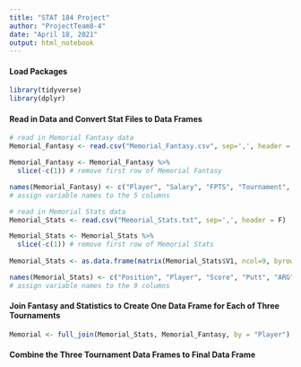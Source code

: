 ```yaml
---
title: "STAT 184 Project"
author: "ProjectTeam8-4"
date: "April 18, 2021"
output: html_notebook
---
```


#### Load Packages
```r
library(tidyverse)
library(dplyr)
```

#### Read in Data and Convert Stat Files to Data Frames
```r
# read in Memorial Fantasy data
Memorial_Fantasy <- read.csv("Memorial_Fantasy.csv", sep=',', header = F)

Memorial_Fantasy <- Memorial_Fantasy %>%
  slice(-c(1)) # remove first row of Memorial Fantasy

names(Memorial_Fantasy) <- c("Player", "Salary", "FPTS", "Tournament", "Par")
# assign variable names to the 5 columns

# read in Memorial Stats data
Memorial_Stats <- read.csv("Memorial_Stats.txt", sep=',', header = F)

Memorial_Stats <- Memorial_Stats %>%
  slice(-c(1)) # remove first row of Memorial Stats
  
Memorial_Stats <- as.data.frame(matrix(Memorial_Stats$V1, ncol=9, byrow=T)) # wrangle data into data table

names(Memorial_Stats) <- c("Position", "Player", "Score", "Putt", "ARG", "App", "OTT", "T2G", "Total")
# assign variable names to the 9 columns
```

#### Join Fantasy and Statistics to Create One Data Frame for Each of Three Tournaments
```r
Memorial <- full_join(Memorial_Stats, Memorial_Fantasy, by = "Player")
```

#### Combine the Three Tournament Data Frames to Final Data Frame 
```r

```
